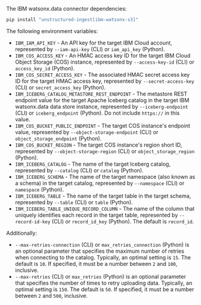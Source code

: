 The IBM watsonx.data connector dependencies:

  ```bash CLI, Python
  pip install "unstructured-ingest[ibm-watsonx-s3]"
  ```


<AdditionalIngestDependencies />

The following environment variables:

- `IBM_IAM_API_KEY` - An API key for the target IBM Cloud account, represented by `--iam-api-key` (CLI) or `iam_api_key` (Python).
- `IBM_COS_ACCESS_KEY` - An HMAC access key ID for the target IBM Cloud Object Storage (COS) instance, represented by `--access-key-id` (CLI) or `access_key_id` (Python).
- `IBM_COS_SECRET_ACCESS_KEY` - The associated HMAC secret access key ID for the target HMAC access key, represented by `--secret-access-key` (CLI) or `secret_access_key` (Python).
- `IBM_ICEBERG_CATALOG_METASTORE_REST_ENDPOINT` - The metastore REST endpoint value for the target Apache Iceberg catalog in the target IBM watsonx.data data store instance, represented by `--iceberg-endpoint` (CLI) or `iceberg_endpoint` (Python). Do not include `https://` in this value.
- `IBM_COS_BUCKET_PUBLIC_ENDPOINT` - The target COS instance's endpoint value, represented by `--object-storage-endpoint` (CLI) or `object_storage_endpoint` (Python).
- `IBM_COS_BUCKET_REGION` - The target COS instance's region short ID, represented by `--object-storage-region` (CLI) or `object_storage_region` (Python).
- `IBM_ICEBERG_CATALOG` - The name of the target Iceberg catalog, represented by `--catalog` (CLI) or `catalog` (Python).
- `IBM_ICEBERG_SCHEMA` - The name of the target namespace (also known as a schema) in the target catalog, represented by `--namespace` (CLI) or `namespace` (Python).
- `IBM_ICEBERG_TABLE` - The name of the target table in the target schema, represented by `--table` (CLI) or `table` (Python).
- `IBM_ICEBERG_TABLE_UNIQUE_RECORD_COLUMN` - The name of the column that uniquely identifies each record in the target table, represented by `--record-id-key` (CLI) or `record_id_key` (Python). The default is `record_id`.

Additionally:

- `--max-retries-connection` (CLI) or `max_retries_connection` (Python) is an optional parameter that specifies the maximum number of retries when connecting to the catalog. Typically, an optimal setting is `15`. The default is `10`. If specified, it must be a number between `2` and `100`, inclusive.
- `--max-retries` (CLI) or `max_retries` (Python) is an optional parameter that specifies the number of times to retry uploading data. Typically, an optimal setting is `150`. The default is `50`. If specified, it must be a number between `2` and `500`, inclusive.
